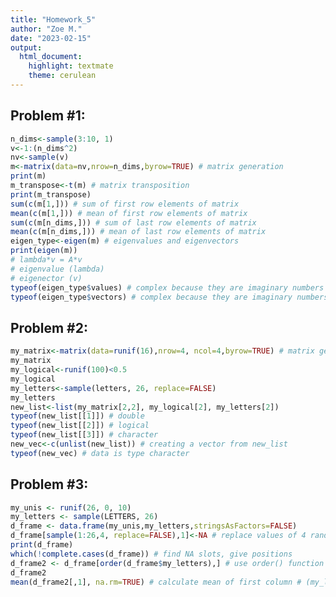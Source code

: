 ```yaml
---
title: "Homework_5"
author: "Zoe M."
date: "2023-02-15"
output: 
  html_document: 
    highlight: textmate
    theme: cerulean
---
```


## Problem #1:
```r
n_dims<-sample(3:10, 1)
v<-1:(n_dims^2)
nv<-sample(v)
m<-matrix(data=nv,nrow=n_dims,byrow=TRUE) # matrix generation
print(m)
m_transpose<-t(m) # matrix transposition
print(m_transpose)
sum(c(m[1,])) # sum of first row elements of matrix
mean(c(m[1,])) # mean of first row elements of matrix
sum(c(m[n_dims,])) # sum of last row elements of matrix
mean(c(m[n_dims,])) # mean of last row elements of matrix
eigen_type<-eigen(m) # eigenvalues and eigenvectors
print(eigen(m))
# lambda*v = A*v
# eigenvalue (lambda)
# eigenector (v)
typeof(eigen_type$values) # complex because they are imaginary numbers
typeof(eigen_type$vectors) # complex because they are imaginary numbers
```

## Problem #2:
```r
my_matrix<-matrix(data=runif(16),nrow=4, ncol=4,byrow=TRUE) # matrix generation
my_matrix
my_logical<-runif(100)<0.5
my_logical
my_letters<-sample(letters, 26, replace=FALSE)
my_letters
new_list<-list(my_matrix[2,2], my_logical[2], my_letters[2])
typeof(new_list[[1]]) # double
typeof(new_list[[2]]) # logical
typeof(new_list[[3]]) # character
new_vec<-c(unlist(new_list)) # creating a vector from new_list
typeof(new_vec) # data is type character
```

## Problem #3:
```r
my_unis <- runif(26, 0, 10)
my_letters <- sample(LETTERS, 26)
d_frame <- data.frame(my_unis,my_letters,stringsAsFactors=FALSE)
d_frame[sample(1:26,4, replace=FALSE),1]<-NA # replace values of 4 randoms rows from my_unis with NA
print(d_frame)
which(!complete.cases(d_frame)) # find NA slots, give positions
d_frame2 <- d_frame[order(d_frame$my_letters),] # use order() function to reorder my_letters alphabetically
d_frame2
mean(d_frame2[,1], na.rm=TRUE) # calculate mean of first column # (my_letters)
```

